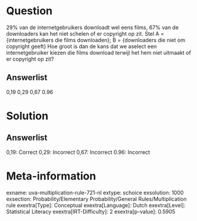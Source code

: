 Question
========

29% van de internetgebruikers downloadt wel eens films, 67% van de
downloaders kan het niet schelen of er copyright op zit. Stel A =
{internetgebruikers die films downloaden}; B = {downloaders die niet om
copyright geeft} Hoe groot is dan de kans dat we aselect een
internetgebruiker kiezen die films download terwijl het hem niet
uitmaakt of er copyright op zit?

Answerlist
----------

0,19
0,29
0,67
0.96

Solution
========

Answerlist
----------

0,19: Correct
0,29: Incorrect
0,67: Incorrect
0.96: Incorrect

Meta-information
================
exname: uva-multiplication-rule-721-nl
extype: schoice
exsolution: 1000
exsection: Probability/Elementary Probability/General Rules/Multiplication rule
exextra[Type]: Conceptual
exextra[Language]: Dutch
exextra[Level]: Statistical Literacy
exextra[IRT-Difficulty]: 2
exextra[p-value]: 0.5905
